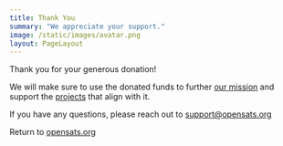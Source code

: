 ```yaml
---
title: Thank You
summary: "We appreciate your support."
image: /static/images/avatar.png
layout: PageLayout
---
```


Thank you for your generous donation! 

We will make sure to use the donated funds to further [our mission] and support
the [projects] that align with it. 

If you have any questions, please reach out to support@opensats.org 

Return to [opensats.org]

[our mission]: /mission
[projects]: /projects
[opensats.org]: /
